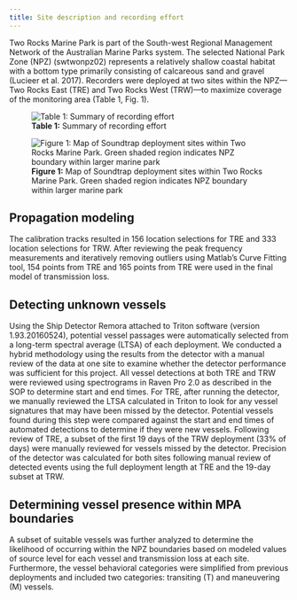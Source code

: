 ```yaml
---
title: Site description and recording effort
---
```


Two Rocks Marine Park is part of the South-west Regional Management Network of the
Australian Marine Parks system. The selected National Park Zone (NPZ) (swtwonpz02)
represents a relatively shallow coastal habitat with a bottom type primarily consisting of
calcareous sand and gravel (Lucieer et al. 2017). Recorders were deployed at two sites within the
NPZ—Two Rocks East (TRE) and Two Rocks West (TRW)—to maximize coverage of the
monitoring area (Table 1, Fig. 1).


![**Table 1:** Summary of recording effort](/images/Table.1.PNG)


![**Figure 1:** Map of Soundtrap deployment sites within Two Rocks Marine Park. Green shaded region indicates NPZ boundary within larger marine park](/images/Fig.1.PNG)

## Propagation modeling

The calibration tracks resulted in 156 location selections for TRE and 333 location selections for
TRW. After reviewing the peak frequency measurements and iteratively removing outliers using
Matlab’s Curve Fitting tool, 154 points from TRE and 165 points from TRE were used in the
final model of transmission loss.

## Detecting unknown vessels

Using the Ship Detector Remora attached to Triton software (version 1.93.20160524), potential
vessel passages were automatically selected from a long-term spectral average (LTSA) of each
deployment. We conducted a hybrid methodology using the results from the detector with a
manual review of the data at one site to examine whether the detector performance was sufficient
for this project. All vessel detections at both TRE and TRW were reviewed using spectrograms
in Raven Pro 2.0 as described in the SOP to determine start and end times.
For TRE, after running the detector, we manually reviewed the LTSA calculated in Triton to look
for any vessel signatures that may have been missed by the detector. Potential vessels found
during this step were compared against the start and end times of automated detections to
determine if they were new vessels. Following review of TRE, a subset of the first 19 days of the
TRW deployment (33% of days) were manually reviewed for vessels missed by the detector.
Precision of the detector was calculated for both sites following manual review of detected
events using the full deployment length at TRE and the 19-day subset at TRW.

## Determining vessel presence within MPA boundaries

A subset of suitable vessels was further analyzed to determine the likelihood of occurring within
the NPZ boundaries based on modeled values of source level for each vessel and transmission
loss at each site. Furthermore, the vessel behavioral categories were simplified from previous
deployments and included two categories: transiting (T) and maneuvering (M) vessels.



```{=openxml}
<w:p><w:r><w:br w:type="page"/></w:r></w:p>
```
